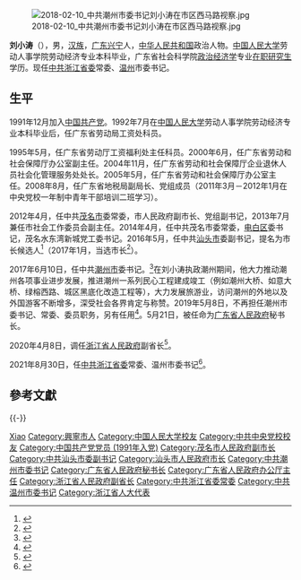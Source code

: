 [[File:2018-02-10_中共潮州市委书记刘小涛在市区西马路视察.jpg|thumb]]

'''刘小涛'''（{{bd|1970年|7月|catIdx=L刘}}），男，[[汉族|汉族]]，[[广东|广东]][[兴宁市|兴宁]]人，[[中华人民共和国|中华人民共和国]]政治人物。[[中国人民大学|中国人民大学]]劳动人事学院劳动经济专业本科毕业，广东省社会科学院[[政治经济学|政治经济学]]专业[[在职研究生|在职研究生]]学历。现任[[中共浙江省委|中共浙江省委]]常委、[[温州|温州]]市委书记。

== 生平 ==
1991年12月加入[[中国共产党|中国共产党]]。1992年7月在[[中国人民大学|中国人民大学]]劳动人事学院劳动经济专业本科毕业后，任广东省劳动局工资处科员。

1995年5月，任广东省劳动厅工资福利处主任科员。2000年6月，任广东省劳动和社会保障厅办公室副主任。2004年11月，任广东省劳动和社会保障厅企业退休人员社会化管理服务处处长。2005年5月，任广东省劳动和社会保障厅办公室主任。2008年8月，任广东省地税局副局长、党组成员（2011年3月－2012年1月在中央党校一年制中青年干部培训二班学习）。

2012年4月，任中共[[茂名市|茂名市]]委常委，市人民政府副市长、党组副书记，2013年7月兼任市社会工作委员会副主任。2014年4月，任中共茂名市委常委，[[电白区|电白区]]委书记，茂名水东湾新城党工委书记。2016年5月，任中共[[汕头市|汕头市]]委副书记，提名为市长候选人<ref>{{cite web|accessdate=2016-05-07|url=http://district.ce.cn/newarea/sddy/201605/06/t20160506_11283413.shtml|title=刘小涛任汕头市委副书记、提名为市长候选人|publisher=中国经济网|archive-date=2019-05-13|archive-url=https://web.archive.org/web/20190513195054/http://district.ce.cn/newarea/sddy/201605/06/t20160506_11283413.shtml|dead-url=no}}</ref>（2017年1月，当选市长<ref>{{cite news|title=陈良贤当选广东汕头市人大常委会主任，刘小涛当选市长|url=http://www.thepaper.cn/newsDetail_forward_1597869|accessdate=2017-01-20|work=澎湃新闻|archive-date=2017-02-02|archive-url=https://web.archive.org/web/20170202001103/http://www.thepaper.cn/newsDetail_forward_1597869|dead-url=no}}</ref>）。

2017年6月10日，任中共[[潮州市|潮州市]]委书记。<ref >{{cite web |url=http://district.ce.cn/newarea/sddy/201706/10/t20170610_23549354.shtml |language= |title=刘小涛任潮州市委书记 前任李水华已任揭阳市委书记(简历) |publisher=中国经济网 |date=2017年6月10日 |accessdate= |archive-date=2019年5月13日 |archive-url=https://web.archive.org/web/20190513235225/http://district.ce.cn/newarea/sddy/201706/10/t20170610_23549354.shtml |dead-url=no }}</ref>在刘小涛执政潮州期间，他大力推动潮州各项事业进步发展，推进潮州一系列民心工程建成竣工（例如潮州大桥、如意大桥、绿榕西路、城区黑底化改造工程等），大力发展旅游业，访问潮州的外地以及外国游客不断增多，深受社会各界肯定与称赞。2019年5月8日，不再担任潮州市委书记、常委、委员职务，另有任用<ref>{{cite web |url=http://district.ce.cn/newarea/sddy/201905/08/t20190508_32023095.shtml |language=中文 |title=李雅林任潮州市委书记 刘小涛另有任用(简历) |publisher=中国经济网 |date=2019-05-08|accessdate= |archive-date=2019-07-16 |archive-url=https://web.archive.org/web/20190716111807/http://district.ce.cn/newarea/sddy/201905/08/t20190508_32023095.shtml |dead-url=no }}</ref>。5月21日，被任命为[[广东省人民政府|广东省人民政府]]秘书长。

2020年4月8日，调任[[浙江省人民政府|浙江省人民政府]]副省长<ref>{{cite web |url=http://zjnews.zjol.com.cn/rsdt/zxrm/202004/t20200408_11857515.shtml |language=中文 |title=省人大常委会任命刘小涛为浙江省人民政府副省长 |publisher=浙江在线 |date=2020-04-08|accessdate= |archive-date=2020-05-11 |archive-url=https://web.archive.org/web/20200511194612/http://zjnews.zjol.com.cn/rsdt/zxrm/202004/t20200408_11857515.shtml |dead-url=no }}</ref>。

2021年8月30日，任[[中共浙江省委|中共浙江省委]]常委、温州市委书记<ref>{{Cite web|title=刘小涛同志任中共浙江省委常委、温州市委书记|url=http://news.66wz.com/system/2021/08/30/105397951.shtml|access-date=2021-08-30|work=news.66wz.com|archive-date=2021-08-30|archive-url=https://web.archive.org/web/20210830012831/http://news.66wz.com/system/2021/08/30/105397951.shtml}}</ref>。

== 參考文獻 ==
{{reflist}}

{{-}}
{{start box}}
{{s-ppo|cpc}}
{{s-before|[[陈伟俊|陈伟俊]]}}
{{s-title|[[中国共产党温州市委员会|中国共产党温州市委员会]]书记|2021年8月－}}
{{s-inc}}
{{s-before|[[李水华|李水华]]}}
{{s-title|[[中国共产党潮州市委员会|中国共产党潮州市委员会]]书记|2017年6月－2019年5月}}
{{s-after|[[李雅林|李雅林]]}}
{{s-gov|prc}}
{{s-before|[[张虎_(政治人物)|张虎]]}}
{{s-title|[[广东省人民政府|广东省人民政府]]秘书长|2019年5月－2020年4月}}
{{s-after|[[叶牛平|叶牛平]]}}
{{s-before|[[郑人豪|郑人豪]]}}
{{s-title|[[汕头市人民政府|汕头市人民政府]]市长|2016年5月－2017年6月}} 
{{s-after|[[郑剑戈|郑剑戈]]}}
{{end box}}
{{浙江省领导人}}

{{Authority control}}
{{DEFAULTSORT:Liu刘}}
[[Category:刘姓|Xiao]]
[[Category:興寧市人|Category:興寧市人]]
[[Category:中国人民大学校友|Category:中国人民大学校友]]
[[Category:中共中央党校校友|Category:中共中央党校校友]]
[[Category:中国共产党党员_(1991年入党)|Category:中国共产党党员 (1991年入党)]]
[[Category:茂名市人民政府副市长|Category:茂名市人民政府副市长]]
[[Category:中共汕头市委副书记|Category:中共汕头市委副书记]]
[[Category:汕头市人民政府市长|Category:汕头市人民政府市长]]
[[Category:中共潮州市委书记|Category:中共潮州市委书记]]
[[Category:广东省人民政府秘书长|Category:广东省人民政府秘书长]]
[[Category:广东省人民政府办公厅主任|Category:广东省人民政府办公厅主任]]
[[Category:浙江省人民政府副省长|Category:浙江省人民政府副省长]]
[[Category:中共浙江省委常委|Category:中共浙江省委常委]]
[[Category:中共温州市委书记|Category:中共温州市委书记]]
[[Category:浙江省人大代表|Category:浙江省人大代表]]